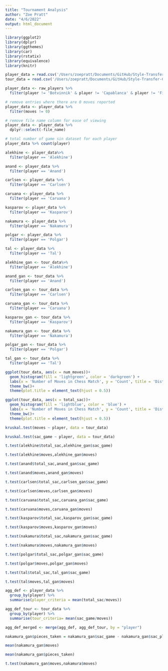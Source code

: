 ```yaml
---
title: "Tournament Analysis"
author: "Zoe Pratt"
date: "4/6/2022"
output: html_document
---
```


```r
library(ggplot2)
library(dplyr)
library(ggthemes)
library(car)
library(rstatix)
library(equivalence)
library(knitr)
```

```r
player_data = read.csv('/Users/zoepratt/Documents/GitHub/Style-Transfer-GAN/data/player_piece_sac_data.csv')
tour_data = read.csv('/Users/zoepratt/Documents/GitHub/Style-Transfer-GAN/models_game_data.csv')

player_data <- raw_players %>%
  filter(player != 'Botvinnik' & player != 'Capablanca' & player != 'Fischer' & player != 'Morphy')

# remove entries where there are 0 moves reported
player_data <- player_data %>%
  filter(moves != 0)

# remove file name column for ease of viewing
player_data <- player_data %>%
  dplyr::select(-file_name)

# total number of game sin dataset for each player
player_data %>% count(player)
```

```r
alekhine <- player_data%>%
  filter(player == 'Alekhine')

anand <- player_data %>%
  filter(player == 'Anand')

carlsen <- player_data %>%
  filter(player == 'Carlsen')

caruana <- player_data %>%
  filter(player == 'Caruana')

kasparov <- player_data %>%
  filter(player == 'Kasparov')

nakamura <- player_data %>%
  filter(player == 'Nakamura')

polgar <- player_data %>%
  filter(player == 'Polgar')

tal <- player_data %>%
  filter(player == 'Tal')
```

```r
alekhine_gan <- tour_data%>%
  filter(player == 'Alekhine')

anand_gan <- tour_data %>%
  filter(player == 'Anand')

carlsen_gan <- tour_data %>%
  filter(player == 'Carlsen')

caruana_gan <- tour_data %>%
  filter(player == 'Caruana')

kasparov_gan <- tour_data %>%
  filter(player == 'Kasparov')

nakamura_gan <- tour_data %>%
  filter(player == 'Nakamura')

polgar_gan <- tour_data %>%
  filter(player == 'Polgar')

tal_gan <- tour_data %>%
  filter(player == 'Tal')
```


```r
ggplot(tour_data, aes(x = num_moves))+
  geom_histogram(fill = 'lightgreen', color = 'darkgreen') +
  labs(x = 'Number of Moves in Chess Match', y = 'Count', title = 'Distribution of Number of Moves in a Chess Match') +
  theme_bw()+
  theme(plot.title = element_text(hjust = 0.5))
```

```r
ggplot(tour_data, aes(x = total_sac))+
  geom_histogram(fill = 'lightblue', color = 'blue') +
  labs(x = 'Number of Moves in Chess Match', y = 'Count', title = 'Distribution of Number of Moves in a Chess Match') +
  theme_bw()+
  theme(plot.title = element_text(hjust = 0.5))
```

```r
kruskal.test(moves ~ player, data = tour_data)
```

```r
kruskal.test(sac_game ~ player, data = tour_data)
```

```r
t.test(alekhine$total_sac,alekhine_gan$sac_game)
```

```r
t.test(alekhine$moves,alekhine_gan$moves)
```

```r
t.test(anand$total_sac,anand_gan$sac_game)
```

```r
t.test(anand$moves,anand_gan$moves)
```

```r
t.test(carlsen$total_sac,carlsen_gan$sac_game)
```

```r
t.test(carlsen$moves,carlsen_gan$moves)
```

```r
t.test(caruana$total_sac,caruana_gan$sac_game)
```

```r
t.test(caruana$moves,caruana_gan$moves)
```

```r
t.test(kasparov$total_sac,kasparov_gan$sac_game)
```

```r
t.test(kasparov$moves,kasparov_gan$moves)
```

```r
t.test(nakamura$total_sac,nakamura_gan$sac_game)
```

```r
t.test(nakamura$moves,nakamura_gan$moves)
```

```r
t.test(polgar$total_sac,polgar_gan$sac_game)
```

```r
t.test(polgar$moves,polgar_gan$moves)
```

```r
t.test(tal$total_sac,tal_gan$sac_game)
```

```r
t.test(tal$moves,tal_gan$moves)
```

```r
agg_def <- player_data %>%
  group_by(player) %>%
  summarise(player_criteria = mean(total_sac/moves)) 
```

```r
agg_def_tour <- tour_data %>%
  group_by(player) %>%
  summarise(tour_criteria= mean(sac_game/moves))
```

```r
agg_def_merged <- merge(agg_def, agg_def_tour, by = "player")
```

```r
nakamura_gan$pieces_taken = nakamura_gan$sac_game - nakamura_gan$sac_player
```

```r
mean(nakamura_gan$moves)
```

```r
mean(nakamura_gan$pieces_taken)
```

```r
t.test(nakamura_gan$moves,nakamura$moves)
```

